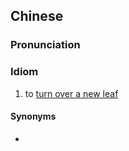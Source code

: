 ==Chinese==
{{zh-forms|to change oneself|type=22}}

===Pronunciation===
{{zh-pron
|m=gǎixíngzìxīn,gǎixìngzìxīn,2nb=Taiwan
|c=goi2 hang6 zi6 san1
|cat=cy
}}

===Idiom===
{{zh-idiom}}

# {{lb|zh|rare}} to [[turn over a new leaf]]

====Synonyms====
* {{zh-l|改過自新}}